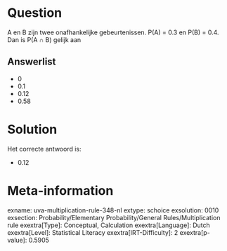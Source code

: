 Question
========

A en B zijn twee onafhankelijke gebeurtenissen. P(A) = 0.3 en P(B) =
0.4. Dan is P(A ∩ B) gelijk aan


Answerlist
----------

* 0
* 0.1
* 0.12
* 0.58

Solution
========

Het correcte antwoord is: 

* 0.12

Meta-information
================
exname: uva-multiplication-rule-348-nl
extype: schoice
exsolution: 0010
exsection: Probability/Elementary Probability/General Rules/Multiplication rule
exextra[Type]: Conceptual, Calculation
exextra[Language]: Dutch
exextra[Level]: Statistical Literacy
exextra[IRT-Difficulty]: 2
exextra[p-value]: 0.5905
